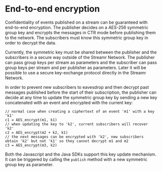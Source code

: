 # End-to-end encryption
Confidentiality of events published on a stream can be guaranteed with end-to-end encryption. The publisher decides on a AES-256 symmetric group key and encrypts the messages in CTR mode before publishing them to the network. The subscribers must know this symmetric group key in order to decrypt the data.

Currently, the symmetric key must be shared between the publisher and the subscribers in a secure way outside of the Streamr Network. The publisher can pass group keys per stream as parameters and the subscriber can pass group keys per stream and per publisher as parameters. Later it will be possible to use a secure key-exchange protocol directly in the Streamr Network.

In order to prevent new subscribers to eavesdrop and then decrypt past messages published before the start of their subscription, the publisher can decide at any time to update the symmetric group key by sending a new key concatenated with an event and encrypted with the current key:
```
// normal case when creating a ciphertext of an event 'm1' with a key 'k1'
c1 = AES_encrypt(m1, k1)
// when updating the key to 'k2', current subscribers will recover 'k2'
c2 = AES_encrypt(m2 + k2, k1)
// the next messages can be encrypted with 'k2', new subscribers obtain 'k2' but not 'k1' so they cannot decrypt m1 and m2
c3 = AES_encrypt(m3, k2)
```

Both the Javascript and the Java SDKs support this key update mechanism. It can be triggered by calling the `publish` method with a new symmetric group key as parameter.